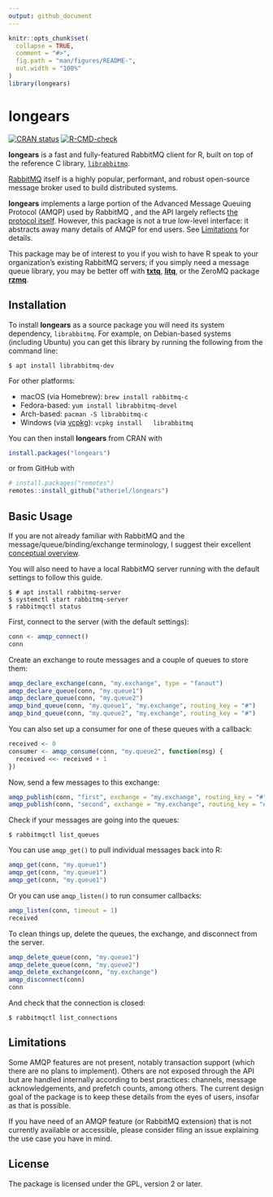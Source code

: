 ```yaml
---
output: github_document
---
```


<!-- README.md is generated from README.Rmd. Please edit that file. -->

```r
knitr::opts_chunk$set(
  collapse = TRUE,
  comment = "#>",
  fig.path = "man/figures/README-",
  out.width = "100%"
)
library(longears)
```
# longears

<!-- badges: start -->
[![CRAN status](https://www.r-pkg.org/badges/version/longears)](https://cran.r-project.org/package=longears)
[![R-CMD-check](https://github.com/atheriel/longears/workflows/R-CMD-check/badge.svg)](https://github.com/atheriel/longears/actions)
<!-- badges: end -->

**longears** is a fast and fully-featured RabbitMQ client for R, built on top of
the reference C library, [`librabbitmq`](https://github.com/alanxz/rabbitmq-c).

[RabbitMQ](https://www.rabbitmq.com/) itself is a highly popular, performant,
and robust open-source message broker used to build distributed systems.

**longears** implements a large portion of the Advanced Message Queuing Protocol
(AMQP) used by RabbitMQ , and the API largely reflects [the protocol itself](https://www.rabbitmq.com/amqp-0-9-1-reference.html).
However, this package is not a true low-level interface: it abstracts away many
details of AMQP for end users. See [Limitations](#Limitations) for details.

This package may be of interest to you if you wish to have R speak to your
organization's existing RabbitMQ servers; if you simply need a message queue
library, you may be better off with [**txtq**](https://cran.r-project.org/package=txtq),
[**litq**](https://cran.r-project.org/package=liteq), or the ZeroMQ package
[**rzmq**](https://cran.r-project.org/package=rzmq).

## Installation

To install **longears** as a source package you will need its system dependency,
`librabbitmq`. For example, on Debian-based systems (including Ubuntu) you can
get this library by running the following from the command line:

```shell
$ apt install librabbitmq-dev
```

For other platforms:

* macOS (via Homebrew): `brew install rabbitmq-c`
* Fedora-based: `yum install librabbitmq-devel`
* Arch-based: `pacman -S librabbitmq-c`
* Windows (via [vcpkg](https://github.com/Microsoft/vcpkg)): `vcpkg install
  librabbitmq`

You can then install **longears** from CRAN with

``` r
install.packages("longears")
```

or from GitHub with

``` r
# install.packages("remotes")
remotes::install_github("atheriel/longears")
```

## Basic Usage

If you are not already familiar with RabbitMQ and the message/queue/binding/exchange
terminology, I suggest their excellent [conceptual overview](https://www.rabbitmq.com/tutorials/amqp-concepts.html).

You will also need to have a local RabbitMQ server running with the default
settings to follow this guide.

```shell
$ # apt install rabbitmq-server
$ systemctl start rabbitmq-server
$ rabbitmqctl status
```

First, connect to the server (with the default settings):

```r
conn <- amqp_connect()
conn
```

Create an exchange to route messages and a couple of queues to store them:

```r
amqp_declare_exchange(conn, "my.exchange", type = "fanout")
amqp_declare_queue(conn, "my.queue1")
amqp_declare_queue(conn, "my.queue2")
amqp_bind_queue(conn, "my.queue1", "my.exchange", routing_key = "#")
amqp_bind_queue(conn, "my.queue2", "my.exchange", routing_key = "#")
```

You can also set up a consumer for one of these queues with a callback:

```r
received <- 0
consumer <- amqp_consume(conn, "my.queue2", function(msg) {
  received <<- received + 1
})
```

Now, send a few messages to this exchange:

```r
amqp_publish(conn, "first", exchange = "my.exchange", routing_key = "#")
amqp_publish(conn, "second", exchange = "my.exchange", routing_key = "#")
```

Check if your messages are going into the queues:

```shell
$ rabbitmqctl list_queues
```

You can use `amqp_get()` to pull individual messages back into R:

```r
amqp_get(conn, "my.queue1")
amqp_get(conn, "my.queue1")
amqp_get(conn, "my.queue1")
```

Or you can use `amqp_listen()` to run consumer callbacks:

```r
amqp_listen(conn, timeout = 1)
received
```

To clean things up, delete the queues, the exchange, and disconnect from the
server.

```r
amqp_delete_queue(conn, "my.queue1")
amqp_delete_queue(conn, "my.queue2")
amqp_delete_exchange(conn, "my.exchange")
amqp_disconnect(conn)
conn
```

And check that the connection is closed:

```shell
$ rabbitmqctl list_connections
```

## Limitations

Some AMQP features are not present, notably transaction support (which there
are no plans to implement). Others are not exposed through the API but are
handled internally according to best practices: channels, message
acknowledgements, and prefetch counts, among others. The current design goal of
the package is to keep these details from the eyes of users, insofar as that is
possible.

If you have need of an AMQP feature (or RabbitMQ extension) that is not
currently available or accessible, please consider filing an issue explaining
the use case you have in mind.

## License

The package is licensed under the GPL, version 2 or later.
